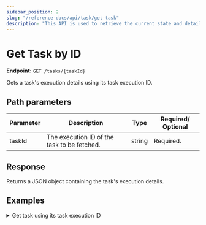 ```yaml
---
sidebar_position: 2
slug: "/reference-docs/api/task/get-task"
description: "This API is used to retrieve the current state and details of a specific task."
---
```



# Get Task by ID

**Endpoint:** `GET /tasks/{taskId}`

Gets a task's execution details using its task execution ID.

## Path parameters

| Parameter | Description                                 | Type   | Required/ Optional |
| --------- | ------------------------------------------- | ------ | ------------------ |
| taskId    | The execution ID of the task to be fetched. | string | Required.          |

## Response

Returns a JSON object containing the task's execution details.

## Examples

<details>
<summary>Get task using its task execution ID</summary>

**Request**

```bash
curl -X 'GET' \
  'https://<YOUR_CLUSTER>/api/tasks/6f207c78-bdf2-11ef-88e4-ce0afa758ea1' \
  -H 'accept: */*' \
  -H 'X-Authorization: <TOKEN>'
```

**Response**

```json
{
  "taskType": "WAIT",
  "status": "IN_PROGRESS",
  "inputData": {
    "_createdBy": "john.doe@acme.com"
  },
  "referenceTaskName": "wait_ref",
  "retryCount": 0,
  "seq": 1,
  "pollCount": 1,
  "taskDefName": "wait",
  "scheduledTime": 1734697335733,
  "startTime": 1734697335733,
  "endTime": 0,
  "updateTime": 0,
  "startDelayInSeconds": 0,
  "retried": false,
  "executed": false,
  "callbackFromWorker": true,
  "responseTimeoutSeconds": 0,
  "workflowInstanceId": "0c645656-becd-11ef-a89d-86a819bd92bf",
  "workflowType": "test-workflow",
  "taskId": "0c658ed7-becd-11ef-a89d-86a819bd92bf",
  "callbackAfterSeconds": 2147483647,
  "outputData": {},
  "workflowTask": {
    "inputParameters": {},
    "type": "SIMPLE",
    "decisionCases": {},
    "defaultCase": [],
    "forkTasks": [],
    "startDelay": 0,
    "joinOn": [],
    "optional": false,
    "rateLimited": false,
    "defaultExclusiveJoinTask": [],
    "asyncComplete": false,
    "loopOver": [],
    "onStateChange": {},
    "permissive": false
  },
  "rateLimitPerFrequency": 0,
  "rateLimitFrequencyInSeconds": 0,
  "workflowPriority": 0,
  "iteration": 0,
  "subworkflowChanged": false,
  "firstStartTime": 0,
  "queueWaitTime": 0,
  "loopOverTask": false,
  "taskDefinition": null
}
```

</details>

